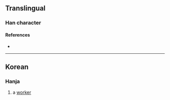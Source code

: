 {{character info/new}}
==Translingual==

===Han character===
{{Han char|rn=48|rad=工|as=06|sn=9|four=|canj=MSQO|ids=⿱功夫}}

====References====
* {{Han ref|kx=0326.011|dj=0333.030|hdz=10413.041|uh=5DED|ud=24045}}

----

==Korean==

===Hanja===
{{ko-hanja|hangeul=부|rv=bu|mr=pu|y=pwu|eumhun=일꾼|ehrv=ilkkun|ehmr=ilkkun|ehy=ilkkwun}}

# a [[worker]]